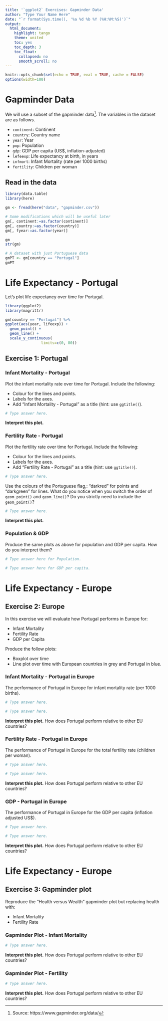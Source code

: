 ```yaml
---
title: '`ggplot2` Exercises: Gapminder Data'
author: "Type Your Name Here"
date: "`r format(Sys.time(), '%a %d %b %Y (%H:%M:%S)')`"
output:
  html_document:
    highlight: tango
    theme: united
    toc: yes
    toc_depth: 3
    toc_float:
      collapsed: no
      smooth_scroll: no
---
```


```r
knitr::opts_chunk$set(echo = TRUE, eval = TRUE, cache = FALSE)
options(width=100)
```

# Gapminder Data

We will use a subset of the gapminder data[^gapminder]. The variables in the 
dataset are as follows.

- `continent`: Continent
- `country`: Country name
- `year`: Year
- `pop`: Population
- `gdp`: GDP per capita (US$, inflation-adjusted)
- `lefeexp`: Life expectancy at birth, in years
- `infmort`: Infant Mortality (rate per 1000 births)
- `fertility`: Children per woman

## Read in the data

```r
library(data.table)
library(here)

gm <- fread(here("data", "gapminder.csv"))

# Some modifications which will be useful later
gm[, continent:=as.factor(continent)]
gm[, country:=as.factor(country)]
gm[, fyear:=as.factor(year)]

gm
str(gm)

# A dataset with just Portuguese data
gmPT <- gm[country == "Portugal"]
gmPT
```

# Life Expectancy - Portugal

Let's plot life expectancy over time for Portugal.
```r
library(ggplot2)
library(magrittr)

gm[country == "Portugal"] %>% 
ggplot(aes(year, lifeexp)) +
  geom_point() + 
  geom_line() +
  scale_y_continuous( 
                limits=c(0, 80)) 
```


## Exercise 1: Portugal

### Infant Mortality - Portugal

Plot the infant mortality rate over time for Portugal. Include the following:

+ Colour for the lines and points.
+ Labels for the axes.
+ Add "Infant Mortality - Portugal" as a title (hint: use `ggtitle()`).

```r
# Type answer here.

```

**Interpret this plot.**

### Fertility Rate - Portugal

Plot the fertility rate over time for Portugal. Include the following:

+ Colour for the lines and points.
+ Labels for the axes.
+ Add "Fertility Rate - Portugal" as a title (hint: use `ggtitle()`).

```r
# Type answer here.

```

Use the colours of the Portuguese flag,: "darkred" for points and "darkgreen" 
for lines. What do you notice when you switch the order of `geom_point()` and
`geom_line()`? Do you strictly need to include the `geom_point()`?

```r
# Type answer here.

```

**Interpret this plot.**

### Population & GDP

Produce the same plots as above for population and GDP per capita. How do you 
interpret them?

```r
# Type answer here for Population.

```

```r
# Type answer here for GDP per capita.


```

# Life Expectancy - Europe

## Exercise 2: Europe

In this exercise we will evaluate how Portugal performs in Europe for:

- Infant Mortality
- Fertility Rate
- GDP per Capita

Produce the follow plots:

- Boxplot over time
- Line plot over time with European countries in grey and Portugal in blue.

### Infant Mortality - Portugal in Europe

The performance of Portugal in Europe for infant mortality rate (per 1000 births).

```r
# Type answer here.

```

```r
# Type answer here.

```

**Interpret this plot.** How does Portugal perform relative to other EU countries?

### Fertility Rate - Portugal in Europe

The performance of Portugal in Europe for the total fertility rate (children per woman).

```r
# Type answer here.

```

```r
# Type answer here.

```


**Interpret this plot.** How does Portugal perform relative to other EU countries?

### GDP - Portugal in Europe

The performance of Portugal in Europe for the GDP per capita (inflation adjusted US$).

```r
# Type answer here.

```

```r
# Type answer here.

```


**Interpret this plot.** How does Portugal perform relative to other EU countries?

# Life Expectancy - Europe

## Exercise 3: Gapminder plot

Reproduce the "Health versus Wealth" gapminder plot but replacing health with:

- Infant Mortality
- Fertility Rate

### Gapminder Plot - Infant Mortality

```r
# Type answer here.

```

**Interpret this plot.** How does Portugal perform relative to other EU countries?

### Gapminder Plot - Fertility


```r
# Type answer here.

```

**Interpret this plot.** How does Portugal perform relative to other EU countries?

[^gapminder]: Source: https://www.gapminder.org/data/
